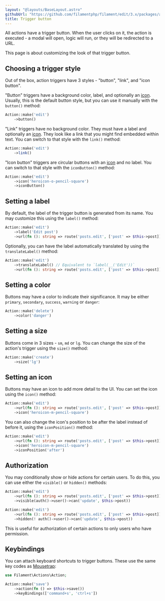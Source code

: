 ```yaml
---
layout: "@layouts/BaseLayout.astro"
githubUrl: "https://github.com/filamentphp/filament/edit/3.x/packages/actions/docs/03-trigger-button.md"
title: Trigger button
---
```


All actions have a trigger button. When the user clicks on it, the action is executed - a modal will open, logic will run, or they will be redirected to a URL.

This page is about customizing the look of that trigger button.

## Choosing a trigger style

Out of the box, action triggers have 3 styles - "button", "link", and "icon button".

"Button" triggers have a background color, label, and optionally an [icon](#setting-an-icon). Usually, this is the default button style, but you can use it manually with the `button()` method:

```php
Action::make('edit')
    ->button()
```

<AutoScreenshot name="actions/trigger-button/button" alt="Button trigger" version="3.x" />

"Link" triggers have no background color. They must have a label and optionally an [icon](#setting-an-icon). They look like a link that you might find embedded within text. You can switch to that style with the `link()` method:

```php
Action::make('edit')
    ->link()
```

<AutoScreenshot name="actions/trigger-button/link" alt="Link trigger" version="3.x" />

"Icon button" triggers are circular buttons with an [icon](#setting-an-icon) and no label. You can switch to that style with the `iconButton()` method:

```php
Action::make('edit')
    ->icon('heroicon-o-pencil-square')
    ->iconButton()
```

<AutoScreenshot name="actions/trigger-button/icon-button" alt="Icon button trigger" version="3.x" />

## Setting a label

By default, the label of the trigger button is generated from its name. You may customize this using the `label()` method:

```php
Action::make('edit')
    ->label('Edit post')
    ->url(fn (): string => route('posts.edit', ['post' => $this->post]))
```

Optionally, you can have the label automatically translated by using the `translateLabel()` method:

```php
Action::make('edit')
    ->translateLabel() // Equivalent to `label(__('Edit'))`
    ->url(fn (): string => route('posts.edit', ['post' => $this->post]))
```

## Setting a color

Buttons may have a color to indicate their significance. It may be either `primary`, `secondary`, `success`, `warning` or `danger`:

```php
Action::make('delete')
    ->color('danger')
```

<AutoScreenshot name="actions/trigger-button/danger" alt="Danger colored trigger" version="3.x" />

## Setting a size

Buttons come in 3 sizes - `sm`, `md` or `lg`. You can change the size of the action's trigger using the `size()` method:

```php
Action::make('create')
    ->size('lg')
```

<AutoScreenshot name="actions/trigger-button/large" alt="Large trigger" version="3.x" />

## Setting an icon

Buttons may have an icon to add more detail to the UI. You can set the icon using the `icon()` method:

```php
Action::make('edit')
    ->url(fn (): string => route('posts.edit', ['post' => $this->post]))
    ->icon('heroicon-m-pencil-square')
```

<AutoScreenshot name="actions/trigger-button/icon" alt="Trigger with icon" version="3.x" />

You can also change the icon's position to be after the label instead of before it, using the `iconPosition()` method:

```php
Action::make('edit')
    ->url(fn (): string => route('posts.edit', ['post' => $this->post]))
    ->icon('heroicon-m-pencil-square')
    ->iconPosition('after')
```

<AutoScreenshot name="actions/trigger-button/icon-after" alt="Trigger with icon after the label" version="3.x" />

## Authorization

You may conditionally show or hide actions for certain users. To do this, you can use either the `visible()` or `hidden()` methods:

```php
Action::make('edit')
    ->url(fn (): string => route('posts.edit', ['post' => $this->post]))
    ->visible(auth()->user()->can('update', $this->post))

Action::make('edit')
    ->url(fn (): string => route('posts.edit', ['post' => $this->post]))
    ->hidden(! auth()->user()->can('update', $this->post))
```

This is useful for authorization of certain actions to only users who have permission.

## Keybindings

You can attach keyboard shortcuts to trigger buttons. These use the same key codes as [Mousetrap](https://craig.is/killing/mice):

```php
use Filament\Actions\Action;

Action::make('save')
    ->action(fn () => $this->save())
    ->keyBindings(['command+s', 'ctrl+s'])
```

